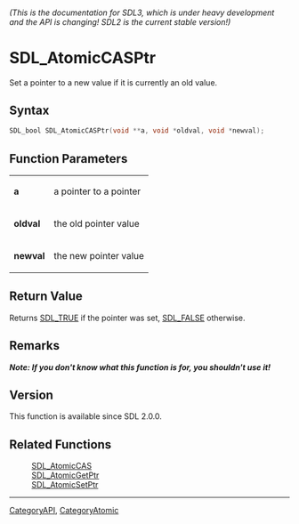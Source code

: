 ====== (This is the documentation for SDL3, which is under heavy development and the API is changing! SDL2 is the current stable version!) ======
= SDL_AtomicCASPtr =

Set a pointer to a new value if it is currently an old value.

== Syntax ==

<syntaxhighlight lang='c'>
SDL_bool SDL_AtomicCASPtr(void **a, void *oldval, void *newval);
</syntaxhighlight>

== Function Parameters ==

{|
|'''a'''
|a pointer to a pointer
|-
|'''oldval'''
|the old pointer value
|-
|'''newval'''
|the new pointer value
|}

== Return Value ==

Returns [[SDL_TRUE]] if the pointer was set, [[SDL_FALSE]] otherwise.

== Remarks ==

'''''Note: If you don't know what this function is for, you shouldn't use
it!'''''

== Version ==

This function is available since SDL 2.0.0.

== Related Functions ==

:[[SDL_AtomicCAS]]
:[[SDL_AtomicGetPtr]]
:[[SDL_AtomicSetPtr]]

----
[[CategoryAPI]], [[CategoryAtomic]]


